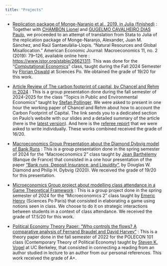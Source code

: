 ```yaml
---
title: "Projects"
---
```


\begin{center}
Welcome tom my project webpage. You will find here a list of ongoing or past projects I have worked on.
\end{center}


- [Replication package of Monge-Naranjo et al., 2019, in Julia (finished)](https://www.paulogcd.com/Replication_Monge_et_al_2019.jl/dev/) :
 Together with [CHAMBON Lionel](https://lionelchambon.github.io/) and [GUGELMO CAVALHEIRO DIAS Paulo](https://www.paulogcd.com/), we proceeded to an attempt of translation from 
 Stata to Julia of the replication package of Monge-Naranjo, Alexander, Juan M. Sánchez, and Raül Santaeulàlia-Llopis.
  “Natural Resources and Global Misallocation.” American Economic Journal: Macroeconomics 11, no. 2 (2019): 79–126,
   available online here : [https://www.jstor.org/stable/26621311](https://www.jstor.org/stable/26621311).
    This was done for the “[Computational Economics](https://floswald.github.io/NumericalMethods/)” class,
     taught during the Fall 2024 Semester by [Florian Oswald](https://floswald.github.io/) at Sciences Po.
      We obtained the grade of 19/20 for this work.

- [Article Review of The carbon footprint of capital, by Chancel and Rehm in 2024](https://www.paulogcd.com/TPEE_Presentation/) : This is a group presentation done during the fall semester of 2024-2025 for the class “Topics in Public and Environmental Economics” taught by [Stefan Pollinger](https://www.stefanpollinger.com/). We were asked to present in one hour the working paper of Chancel and Rehm about how to account the Carbon Footprint of Capital. The link sends you to a dedicated section on Paulo's website with our slides and a detailed summary of the article (here is the [latest version](https://www.dropbox.com/scl/fi/8jsi7pgno80xlhhjsu3zc/CarbonCapital2023ChancelRehm.pdf?rlkey=nu70bve6k1ofmqz2zpttox9gh&e=1)). And here is the [referee report](COMPERAT.Etienne_referee-report_Chancel-and-Rehm.pdf) that we were asked to write individually. These works combined received the grade of 16/20.

- [Macroeconomics Group Presentation about the Diamond Dybvig model of Bank Runs](macro_pre.pdf) : 
This is a group presentation done in the spring semester of 2024 for the "Macroeconomics 2" class taught by [Jean Barthélemy](https://sites.google.com/site/jeanbarthelemyeconomist/home) (Banque de France) that consisted in a one hour presentation of the paper ["Bank runs, Deposit Insurance, and Liquidity"](https://www.jstor.org/stable/1837095), by Douglas W. Diamond and Philip H. Dybvig (2020). We received the grade of 19/20 for this presentation.

- [Microeconomics Group project about modelling class attendance in a Game Theoretical Framework](Micro_Group_Project.pdf) : 
This is a group project done in the spring semester of 2024 for the "Microeconomics 2" class taught by [Emeric Henry](https://sites.google.com/site/emericmlhenry/home) (Sciences Po Paris) that consisted in elaborating a game using notions seen in class. We choose to do it on strategic interactions between students in a context of class attendance. We received the grade of 17.5/20 for this work.

- [Political Economy Theory Paper: "Who controls the flows? A comparative analysis of Fernand Braudel and David Harvey"](theory-paper_braudel-harvey.pdf) : 
This is a theory paper done in the fall semester of 2022 for the POLECON 101 class (Contemporary Theory of Political Economy) taught by [Steven K. Vogel](https://polisci.berkeley.edu/people/person/steven-vogel) at UC Berkeley, that consisted in connecting a reading from an author studied in lecture to an author from our personal references. This work received the grade of A+.
